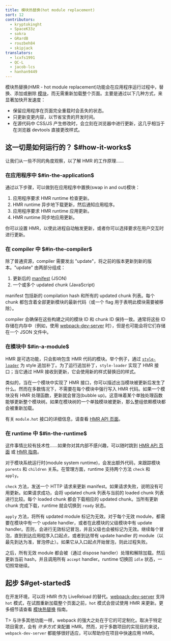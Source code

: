 ```yaml
---
title: 模块热替换(hot module replacement)
sort: 12
contributors:
  - kryptokinght
  - SpaceK33z
  - sokra
  - GRardB
  - rouzbeh84
  - skipjack
translators:
  - lcxfs1991
  - QC-L
  - jacob-lcs
  - hanhan9449
---
```


模块热替换(HMR - hot module replacement)功能会在应用程序运行过程中，替换、添加或删除 [模块](/concepts/modules/)，而无需重新加载整个页面。主要是通过以下几种方式，来显著加快开发速度：

- 保留应用程序在页面完全重载时会丢失的状态。
- 只更新变更内容，以节省宝贵的开发时间。
- 在源代码中 CSS/JS 产生修改时，会立刻在浏览器中进行更新，这几乎相当于在浏览器 devtools 直接更改样式。

## 这一切是如何运行的？ $#how-it-works$

让我们从一些不同的角度观察，以了解 HMR 的工作原理……

### 在应用程序中 $#in-the-application$

通过以下步骤，可以做到在应用程序中置换(swap in and out)模块：

1. 应用程序要求 HMR runtime 检查更新。
2. HMR runtime 异步地下载更新，然后通知应用程序。
3. 应用程序要求 HMR runtime 应用更新。
4. HMR runtime 同步地应用更新。

你可以设置 HMR，以使此进程自动触发更新，或者你可以选择要求在用户交互时进行更新。

### 在 compiler 中 $#in-the-compiler$

除了普通资源，compiler 需要发出 "update"，将之前的版本更新到新的版本。"update" 由两部分组成：

1. 更新后的 [manifest](/concepts/manifest) (JSON)
2. 一个或多个 updated chunk (JavaScript)

manifest 包括新的 compilation hash 和所有的 updated chunk 列表。每个 chunk 都包含着全部更新模块的最新代码（或一个 flag 用于表明此模块需要被移除）。

compiler 会确保在这些构建之间的模块 ID 和 chunk ID 保持一致。通常将这些 ID 存储在内存中（例如，使用 [webpack-dev-server](/configuration/dev-server/) 时），但是也可能会将它们存储在一个 JSON 文件中。

### 在模块中 $#in-a-module$

HMR 是可选功能，只会影响包含 HMR 代码的模块。举个例子，通过 [`style-loader`](https://github.com/webpack-contrib/style-loader) 为 style 追加补丁。为了运行追加补丁，`style-loader` 实现了 HMR 接口；当它通过 HMR 接收到更新，它会使用新的样式替换旧的样式。

类似的，当在一个模块中实现了 HMR 接口，你可以描述出当模块被更新后发生了什么。然而在多数情况下，不需要在每个模块中强行写入 HMR 代码。如果一个模块没有 HMR 处理函数，更新就会冒泡(bubble up)。这意味着某个单独处理函数能够更新整个模块树。如果在模块树的一个单独模块被更新，那么整组依赖模块都会被重新加载。

有关 `module.hot` 接口的详细信息，请查看 [HMR API 页面](/api/hot-module-replacement)。

### 在 runtime 中 $#in-the-runtime$

这件事情比较有技术性……如果你对其内部不感兴趣，可以随时跳到 [HMR API 页面](/api/hot-module-replacement) 或 [HMR 指南](/guides/hot-module-replacement)。

对于模块系统运行时(module system runtime)，会发出额外代码，来跟踪模块 `parents` 和 `children` 关系。在管理方面，runtime 支持两个方法 `check` 和 `apply`。

`check` 方法，发送一个 HTTP 请求来更新 manifest。如果请求失败，说明没有可用更新。如果请求成功，会将 updated chunk 列表与当前的 loaded chunk 列表进行比较。每个 loaded chunk 都会下载相应的 updated chunk。当所有更新 chunk 完成下载，runtime 就会切换到 `ready` 状态。

`apply` 方法，将所有 updated module 标记为无效。对于每个无效 module，都需要在模块中有一个 update handler，或者在此模块的父级模块中有 update handler。否则，会进行无效标记冒泡，并且父级也会被标记为无效。继续每个冒泡，直到到达应用程序入口起点，或者到达带有 update handler 的 module（以最先到达为准，冒泡停止）。如果它从入口起点开始冒泡，则此过程失败。

之后，所有无效 module 都会被（通过 dispose handler）处理和解除加载。然后更新当前 hash，并且调用所有 `accept` handler。runtime 切换回 `idle` 状态，一切照常继续。

## 起步 $#get-started$

在开发环境，可以将 HMR 作为 LiveReload 的替代。[webpack-dev-server](/configuration/dev-server/) 支持 `hot` 模式，在试图重新加载整个页面之前，`hot` 模式会尝试使用 HMR 来更新。更多细节请查看 [模块热替换](/guides/hot-module-replacement) 指南。

T> 与许多其他功能一样，webpack 的强大之处在于它的可定制化。取决于特定项目需求，会有 _许多方式_ 来配置 HMR。然而，对于多数项目的实现目的来说，`webpack-dev-server` 都能够很好适应，可以帮助你在项目中快速应用 HMR。

